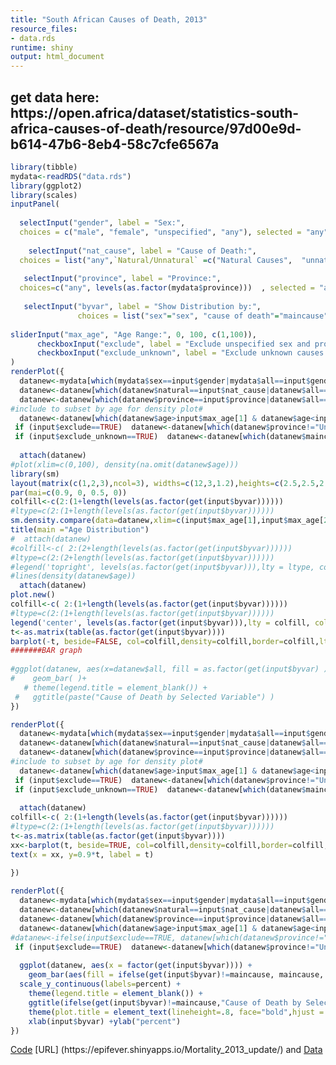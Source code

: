 ---
title: "South African Causes of Death, 2013"
resource_files:
- data.rds
runtime: shiny
output: html_document
---

## get data here: https://open.africa/dataset/statistics-south-africa-causes-of-death/resource/97d00e9d-b614-47b6-8eb4-58c7cfe6567a 
```{r, echo=FALSE}
library(tibble)
mydata<-readRDS("data.rds")
library(ggplot2)
library(scales)
inputPanel(
  
  selectInput("gender", label = "Sex:",
  choices = c("male", "female", "unspecified", "any"), selected = "any"),
  
    selectInput("nat_cause", label = "Cause of Death:",
  choices = list("any",`Natural/Unnatural` =c("Natural Causes",  "unnatural causes"),  `detailed` =levels(as.factor(mydata$maincause))), selected = "any", multiple=TRUE),
    
   selectInput("province", label = "Province:",
  choices=c("any", levels(as.factor(mydata$province)))  , selected = "any", multiple=TRUE),
  
   selectInput("byvar", label = "Show Distribution by:",
               choices = list("sex"="sex", "cause of death"="maincause", "natural/unnatural"="natural", "province"="province", "smoking status"="smoke"), selected = "sex"),
  
sliderInput("max_age", "Age Range:", 0, 100, c(1,100)),
      checkboxInput("exclude", label = "Exclude unspecified sex and province", value = TRUE),
      checkboxInput("exclude_unknown", label = "Exclude unknown causes of death", value = FALSE)
)
renderPlot({
  datanew<-mydata[which(mydata$sex==input$gender|mydata$all==input$gender),]
  datanew<-datanew[which(datanew$natural==input$nat_cause|datanew$all==input$nat_cause|datanew$maincause==input$nat_cause),]
  datanew<-datanew[which(datanew$province==input$province|datanew$all==input$province),]
#include to subset by age for density plot# 
  datanew<-datanew[which(datanew$age>input$max_age[1] & datanew$age<input$max_age[2] ),] 
 if (input$exclude==TRUE)  datanew<-datanew[which(datanew$province!="Unknown" & datanew$sex!="unspecified"),]
 if (input$exclude_unknown==TRUE)  datanew<-datanew[which(datanew$maincause!="Undiagnosed/unknown"),]
  
  attach(datanew)
#plot(xlim=c(0,100), density(na.omit(datanew$age)))
library(sm)
layout(matrix(c(1,2,3),ncol=3), widths=c(12,3,1.2),heights=c(2.5,2.5,2.5))
par(mai=c(0.9, 0, 0.5, 0))
colfill<-c(2:(1+length(levels(as.factor(get(input$byvar))))))
#ltype=c(2:(1+length(levels(as.factor(get(input$byvar))))))
sm.density.compare(data=datanew,xlim=c(input$max_age[1],input$max_age[2]), age, group=as.factor(get(input$byvar)),lty = colfill, col=colfill)
title(main ="Age Distribution")
#  attach(datanew)
#colfill<-c( 2:(2+length(levels(as.factor(get(input$byvar))))))
#ltype=c(2:(2+length(levels(as.factor(get(input$byvar))))))
#legend('topright', levels(as.factor(get(input$byvar))),lty = ltype, col=colfill,bty ="n")
#lines(density(datanew$age))
  attach(datanew)
plot.new()
colfill<-c( 2:(1+length(levels(as.factor(get(input$byvar))))))
#ltype=c(2:(1+length(levels(as.factor(get(input$byvar))))))
legend('center', levels(as.factor(get(input$byvar))),lty = colfill, col=colfill,bty ="n", cex=1.5)
t<-as.matrix(table(as.factor(get(input$byvar))))
barplot(-t, beside=FALSE, col=colfill,density=colfill,border=colfill,lty=colfill, yaxt='n', main="Proportion of \n Deaths")
#######BAR graph
 
#ggplot(datanew, aes(x=datanew$all, fill = as.factor(get(input$byvar) )),col=colfill) +
#    geom_bar( )+ 
   # theme(legend.title = element_blank()) +
 #   ggtitle(paste("Cause of Death by Selected Variable") ) 
})

renderPlot({
  datanew<-mydata[which(mydata$sex==input$gender|mydata$all==input$gender),]
  datanew<-datanew[which(datanew$natural==input$nat_cause|datanew$all==input$nat_cause|datanew$maincause==input$nat_cause),]
  datanew<-datanew[which(datanew$province==input$province|datanew$all==input$province),]
#include to subset by age for density plot# 
  datanew<-datanew[which(datanew$age>input$max_age[1] & datanew$age<input$max_age[2] ),] 
 if (input$exclude==TRUE)  datanew<-datanew[which(datanew$province!="Unknown" & datanew$sex!="unspecified"),]
 if (input$exclude_unknown==TRUE)  datanew<-datanew[which(datanew$maincause!="Undiagnosed/unknown"),]
  
  attach(datanew)
colfill<-c( 2:(1+length(levels(as.factor(get(input$byvar))))))
#ltype=c(2:(1+length(levels(as.factor(get(input$byvar))))))
t<-as.matrix(table(as.factor(get(input$byvar))))
xx<-barplot(t, beside=TRUE, col=colfill,density=colfill,border=colfill,lty=colfill,yaxt='n', main="Absolute numbers")
text(x = xx, y=0.9*t, label = t)

})
 
renderPlot({
  datanew<-mydata[which(mydata$sex==input$gender|mydata$all==input$gender),]
  datanew<-datanew[which(datanew$natural==input$nat_cause|datanew$all==input$nat_cause|datanew$maincause==input$nat_cause),]
  datanew<-datanew[which(datanew$province==input$province|datanew$all==input$province),]
  datanew<-datanew[which(datanew$age>input$max_age[1] & datanew$age<input$max_age[2] ),]
#datanew<-ifelse(input$exclude==TRUE, datanew[which(datanew$province!="Unknown" & datanew$sex!="unspecified"),],datanew)
 if (input$exclude==TRUE)  datanew<-datanew[which(datanew$province!="Unknown" & datanew$sex!="unspecified"),]
  
  ggplot(datanew, aes(x = factor(get(input$byvar)))) +
    geom_bar(aes(fill = ifelse(get(input$byvar)!=maincause, maincause, sex)), position="fill" ) +
  scale_y_continuous(labels=percent) +
    theme(legend.title = element_blank()) +
    ggtitle(ifelse(get(input$byvar)!=maincause,"Cause of Death by Selected Variable", "Cause of Death by gender") ) +
    theme(plot.title = element_text(lineheight=.8, face="bold",hjust = 0.5))+
    xlab(input$byvar) +ylab("percent")
})
```


[Code](https://github.com/talicassidy/dataviz) [URL] (https://epifever.shinyapps.io/Mortality_2013_update/) and [Data](https://open.africa/dataset/statistics-south-africa-causes-of-death/resource/97d00e9d-b614-47b6-8eb4-58c7cfe6567a)
